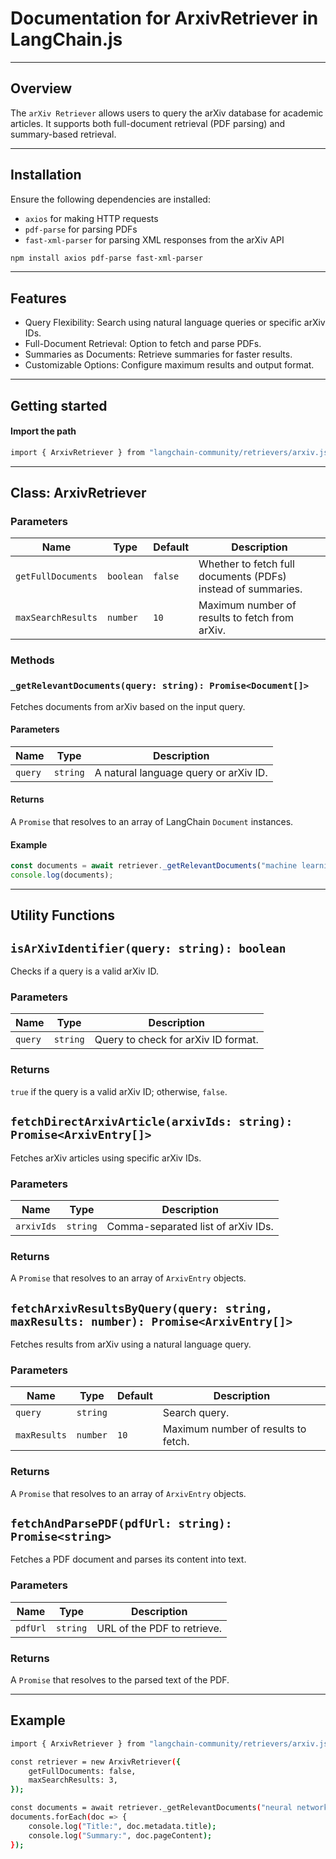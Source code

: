 # Documentation for ArxivRetriever in LangChain.js
---

## Overview

The `arXiv Retriever` allows users to query the arXiv database for academic articles. It supports both full-document retrieval (PDF parsing) and summary-based retrieval.

---

## Installation

Ensure the following dependencies are installed:
- `axios` for making HTTP requests
- `pdf-parse` for parsing PDFs
- `fast-xml-parser` for parsing XML responses from the arXiv API

```bash
npm install axios pdf-parse fast-xml-parser
```
---
## Features
- Query Flexibility: Search using natural language queries or specific arXiv IDs.
- Full-Document Retrieval: Option to fetch and parse PDFs.
- Summaries as Documents: Retrieve summaries for faster results.
- Customizable Options: Configure maximum results and output format.

---

## Getting started

#### Import the path
```bash
import { ArxivRetriever } from "langchain-community/retrievers/arxiv.js";
```
---

## Class: ArxivRetriever

### Parameters

| Name              | Type      | Default | Description                                          |
|-------------------|-----------|---------|------------------------------------------------------|
| `getFullDocuments` | `boolean` | `false` | Whether to fetch full documents (PDFs) instead of summaries. |
| `maxSearchResults` | `number`  | `10`    | Maximum number of results to fetch from arXiv.      |



### Methods

### `_getRelevantDocuments(query: string): Promise<Document[]>`

Fetches documents from arXiv based on the input query.

#### Parameters

| Name   | Type     | Description                            |
|--------|----------|----------------------------------------|
| `query` | `string` | A natural language query or arXiv ID. |

#### Returns
A `Promise` that resolves to an array of LangChain `Document` instances.

#### Example
```typescript
const documents = await retriever._getRelevantDocuments("machine learning in climate science");
console.log(documents);
```
---

## Utility Functions

## `isArXivIdentifier(query: string): boolean`

Checks if a query is a valid arXiv ID.

### Parameters

| Name   | Type     | Description                       |
|--------|----------|-----------------------------------|
| `query` | `string` | Query to check for arXiv ID format. |

### Returns

`true` if the query is a valid arXiv ID; otherwise, `false`.


## `fetchDirectArxivArticle(arxivIds: string): Promise<ArxivEntry[]>`

Fetches arXiv articles using specific arXiv IDs.

### Parameters

| Name       | Type     | Description                           |
|------------|----------|---------------------------------------|
| `arxivIds` | `string` | Comma-separated list of arXiv IDs.    |

### Returns

A `Promise` that resolves to an array of `ArxivEntry` objects.


## `fetchArxivResultsByQuery(query: string, maxResults: number): Promise<ArxivEntry[]>`

Fetches results from arXiv using a natural language query.

### Parameters

| Name         | Type     | Default | Description                          |
|--------------|----------|---------|--------------------------------------|
| `query`      | `string` |         | Search query.                        |
| `maxResults` | `number` | `10`    | Maximum number of results to fetch.  |

### Returns

A `Promise` that resolves to an array of `ArxivEntry` objects.


## `fetchAndParsePDF(pdfUrl: string): Promise<string>`

Fetches a PDF document and parses its content into text.

### Parameters

| Name     | Type     | Description                 |
|----------|----------|-----------------------------|
| `pdfUrl` | `string` | URL of the PDF to retrieve. |

### Returns

A `Promise` that resolves to the parsed text of the PDF.

---

## Example
```bash
import { ArxivRetriever } from "langchain-community/retrievers/arxiv.js";

const retriever = new ArxivRetriever({
    getFullDocuments: false,
    maxSearchResults: 3,
});

const documents = await retriever._getRelevantDocuments("neural networks in optimization");
documents.forEach(doc => {
    console.log("Title:", doc.metadata.title);
    console.log("Summary:", doc.pageContent);
});
```
